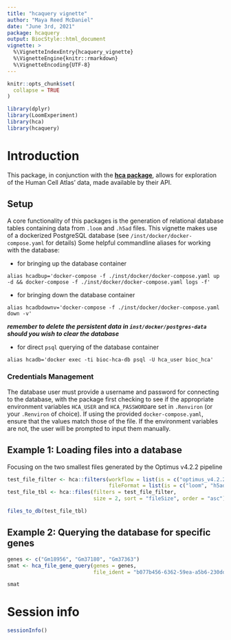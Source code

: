 ```yaml
---
title: "hcaquery vignette"
author: "Maya Reed McDaniel"
date: "June 3rd, 2021"
package: hcaquery
output: BiocStyle::html_document
vignette: >
  %\VignetteIndexEntry{hcaquery_vignette}
  %\VignetteEngine{knitr::rmarkdown}
  %\VignetteEncoding{UTF-8}
---
```


```r
knitr::opts_chunk$set(
  collapse = TRUE
)
```

```r
library(dplyr)
library(LoomExperiment)
library(hca)
library(hcaquery)
```

# Introduction
This package, in conjunction with the  [**hca package**](https://bioconductor.org/packages/release/bioc/html/hca.html), allows
for exploration of the Human Cell Atlas' data, made available by their API.

## Setup
A core functionality of this packages is the generation of relational database
tables containing data from `.loom` and `.h5ad` files.
This vignette makes use of a dockerized PostgreSQL database
(see `/inst/docker/docker-compose.yaml` for details)
Some helpful commandline aliases for working with the database:

- for bringing up the database container
```
alias hcadbup='docker-compose -f ./inst/docker/docker-compose.yaml up -d && docker-compose -f ./inst/docker/docker-compose.yaml logs -f'
```

- for bringing down the database container
```
alias hcadbdownv='docker-compose -f ./inst/docker/docker-compose.yaml down -v'
```

***remember to delete the persistent data in `inst/docker/postgres-data` should you wish to clear the database***

- for direct `psql` querying of the database container
```
alias hcadb='docker exec -ti bioc-hca-db psql -U hca_user bioc_hca'
```

### Credentials Management
The database user must provide a username and password for connecting to the
database, with the package first checking to see if the appropriate environment
variables `HCA_USER` and `HCA_PASSWORD`are set in `.Renviron`
(or your `.Renviron` of choice). If using the provided `docker-compose.yaml`,
ensure that the values match those of the file. If the environment variables
are not, the user will be prompted to input them manually.

## Example 1: Loading files into a database
Focusing on the two smallest files generated by the Optimus v4.2.2 pipeline
```r
test_file_filter <- hca::filters(workflow = list(is = c("optimus_v4.2.2")),
                                 fileFormat = list(is = c("loom", "h5ad")))
test_file_tbl <- hca::files(filters = test_file_filter,
                            size = 2, sort = "fileSize", order = "asc")

files_to_db(test_file_tbl)
```

## Example 2: Querying the database for specific genes
```r
genes <- c("Gm18956", "Gm37180", "Gm37363")
smat <- hca_file_gene_query(genes = genes,
                            file_ident = "b077b456-6362-59ea-a5b6-230dd8bc6d91")

smat
```
# Session info

```r
sessionInfo()
```
